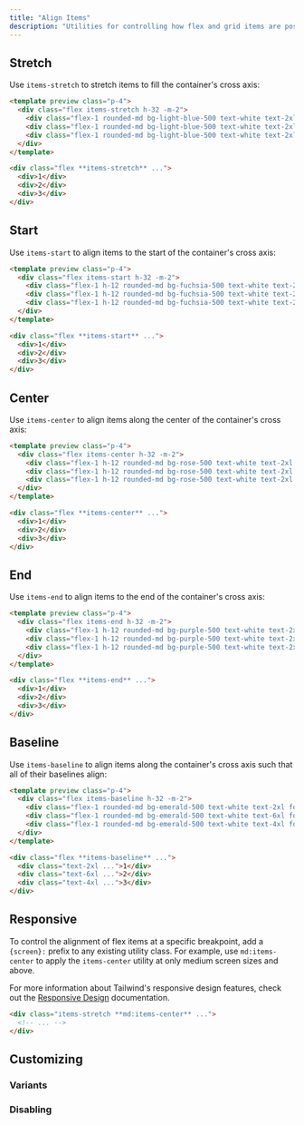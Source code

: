 ```yaml
---
title: "Align Items"
description: "Utilities for controlling how flex and grid items are positioned along a container's cross axis."
---
```




## Stretch

Use `items-stretch` to stretch items to fill the container's cross axis:

```html lightBlue
<template preview class="p-4">
  <div class="flex items-stretch h-32 -m-2">
    <div class="flex-1 rounded-md bg-light-blue-500 text-white text-2xl font-extrabold flex items-center justify-center m-2">1</div>
    <div class="flex-1 rounded-md bg-light-blue-500 text-white text-2xl font-extrabold flex items-center justify-center m-2">2</div>
    <div class="flex-1 rounded-md bg-light-blue-500 text-white text-2xl font-extrabold flex items-center justify-center m-2">3</div>
  </div>
</template>

<div class="flex **items-stretch** ...">
  <div>1</div>
  <div>2</div>
  <div>3</div>
</div>
```

## Start

Use `items-start` to align items to the start of the container's cross axis:

```html fuchsia
<template preview class="p-4">
  <div class="flex items-start h-32 -m-2">
    <div class="flex-1 h-12 rounded-md bg-fuchsia-500 text-white text-2xl font-extrabold flex items-center justify-center m-2">1</div>
    <div class="flex-1 h-12 rounded-md bg-fuchsia-500 text-white text-2xl font-extrabold flex items-center justify-center m-2">2</div>
    <div class="flex-1 h-12 rounded-md bg-fuchsia-500 text-white text-2xl font-extrabold flex items-center justify-center m-2">3</div>
  </div>
</template>

<div class="flex **items-start** ...">
  <div>1</div>
  <div>2</div>
  <div>3</div>
</div>
```

## Center

Use `items-center` to align items along the center of the container's cross axis:

```html rose
<template preview class="p-4">
  <div class="flex items-center h-32 -m-2">
    <div class="flex-1 h-12 rounded-md bg-rose-500 text-white text-2xl font-extrabold flex items-center justify-center m-2">1</div>
    <div class="flex-1 h-12 rounded-md bg-rose-500 text-white text-2xl font-extrabold flex items-center justify-center m-2">2</div>
    <div class="flex-1 h-12 rounded-md bg-rose-500 text-white text-2xl font-extrabold flex items-center justify-center m-2">3</div>
  </div>
</template>

<div class="flex **items-center** ...">
  <div>1</div>
  <div>2</div>
  <div>3</div>
</div>
```

## End

Use `items-end` to align items to the end of the container's cross axis:

```html purple
<template preview class="p-4">
  <div class="flex items-end h-32 -m-2">
    <div class="flex-1 h-12 rounded-md bg-purple-500 text-white text-2xl font-extrabold flex items-center justify-center m-2">1</div>
    <div class="flex-1 h-12 rounded-md bg-purple-500 text-white text-2xl font-extrabold flex items-center justify-center m-2">2</div>
    <div class="flex-1 h-12 rounded-md bg-purple-500 text-white text-2xl font-extrabold flex items-center justify-center m-2">3</div>
  </div>
</template>

<div class="flex **items-end** ...">
  <div>1</div>
  <div>2</div>
  <div>3</div>
</div>
```

## Baseline

Use `items-baseline` to align items along the container's cross axis such that all of their baselines align:

```html emerald
<template preview class="p-4">
  <div class="flex items-baseline h-32 -m-2">
    <div class="flex-1 rounded-md bg-emerald-500 text-white text-2xl font-extrabold flex items-center justify-center m-2">1</div>
    <div class="flex-1 rounded-md bg-emerald-500 text-white text-6xl font-extrabold flex items-center justify-center m-2">2</div>
    <div class="flex-1 rounded-md bg-emerald-500 text-white text-4xl font-extrabold flex items-center justify-center m-2">3</div>
  </div>
</template>

<div class="flex **items-baseline** ...">
  <div class="text-2xl ...">1</div>
  <div class="text-6xl ...">2</div>
  <div class="text-4xl ...">3</div>
</div>
```

## Responsive

To control the alignment of flex items at a specific breakpoint, add a `{screen}:` prefix to any existing utility class. For example, use `md:items-center` to apply the `items-center` utility at only medium screen sizes and above.

For more information about Tailwind's responsive design features, check out the [Responsive Design](/docs/responsive-design) documentation.

```html
<div class="items-stretch **md:items-center** ...">
  <!-- ... -->
</div>
```

## Customizing

### Variants

<Variants plugin="alignItems" name="align-items" />

### Disabling

<Disabling plugin="alignItems" name="align-items" />
